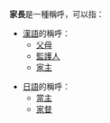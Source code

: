 '''家長'''是一種稱呼，可以指：

* [[漢語|漢語]]的稱呼：
**[[父母|父母]]
**[[監護人|監護人]]
**[[家主|家主]]

* [[日語|日語]]的稱呼：
**[[當主|當主]]
**[[家督|家督]]

{{disambig|T|Cat=二字亞洲相關消歧義}}